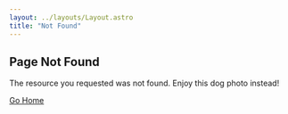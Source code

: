 ```yaml
---
layout: ../layouts/Layout.astro
title: "Not Found"
---
```


## Page Not Found

The resource you requested was not found. Enjoy this dog photo instead!

[Go Home](/)

<RandomDogPhoto client:only />